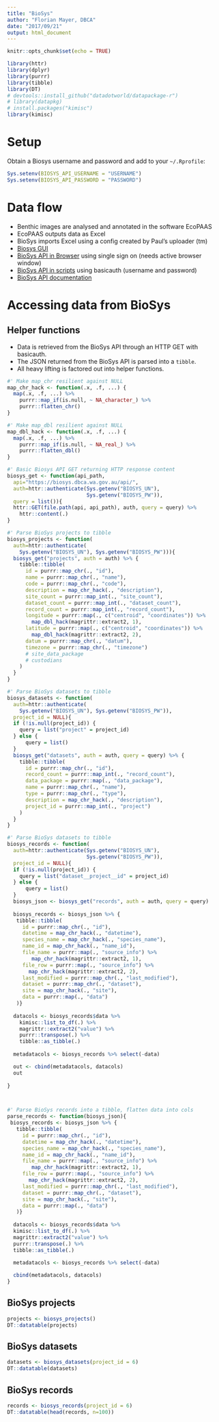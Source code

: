 ```yaml
---
title: "BioSys"
author: "Florian Mayer, DBCA"
date: "2017/09/21"
output: html_document
---
```


```r
knitr::opts_chunk$set(echo = TRUE)
```

```r
library(httr)
library(dplyr)
library(purrr)
library(tibble)
library(DT)
# devtools::install_github("datadotworld/datapackage-r")
# library(datapkg)
# install.packages("kimisc")
library(kimisc)
```
# Setup
Obtain a Biosys username and password and add to your `~/.Rprofile`:

```r
Sys.setenv(BIOSYS_API_USERNAME = "USERNAME")
Sys.setenv(BIOSYS_API_PASSWORD = "PASSWORD")
```

# Data flow

* Benthic images are analysed and annotated in the software EcoPAAS
* EcoPAAS outputs data as Excel
* BioSys imports Excel using a config created by Paul's uploader (tm)
* [Biosys GUI](https://biosys.dbca.wa.gov.au/)
* [BioSys API in Browser](https://biosys.dbca.wa.gov.au/sso/api) 
using single sign on (needs active browser window)
* [BioSys API in scripts](https://biosys.dbca.wa.gov.au/api) using basicauth 
(username and password)
* [BioSys API documentation](https://biosys-admin.dbca.wa.gov.au/api/explorer/)

# Accessing data from BioSys
## Helper functions

* Data is retrieved from the BioSys API through an HTTP GET with basicauth.
* The JSON returned from the BioSys API is parsed into a `tibble`.
* All heavy lifting is factored out into helper functions.

```r
#' Make map_chr resilient against NULL
map_chr_hack <- function(.x, .f, ...) {
  map(.x, .f, ...) %>%
    purrr::map_if(is.null, ~ NA_character_) %>%
    purrr::flatten_chr()
}

#' Make map_dbl resilient against NULL
map_dbl_hack <- function(.x, .f, ...) {
  map(.x, .f, ...) %>%
    purrr::map_if(is.null, ~ NA_real_) %>%
    purrr::flatten_dbl()
}

#' Basic Biosys API GET returning HTTP response content
biosys_get <- function(api_path,
  api="https://biosys.dbca.wa.gov.au/api/",
  auth=httr::authenticate(Sys.getenv("BIOSYS_UN"), 
                          Sys.getenv("BIOSYS_PW")),
  query = list()){
  httr::GET(file.path(api, api_path), auth, query = query) %>% 
    httr::content(.)
} 

#' Parse BioSys projects to tibble
biosys_projects <- function(
  auth=httr::authenticate(
    Sys.getenv("BIOSYS_UN"), Sys.getenv("BIOSYS_PW"))){
  biosys_get("projects", auth = auth) %>% {
    tibble::tibble(
      id = purrr::map_chr(., "id"),
      name = purrr::map_chr(., "name"),
      code = purrr::map_chr(., "code"),
      description = map_chr_hack(., "description"),
      site_count = purrr::map_int(., "site_count"),
      dataset_count = purrr::map_int(., "dataset_count"),
      record_count = purrr::map_int(., "record_count"),
      longitude = purrr::map(., c("centroid", "coordinates")) %>% 
        map_dbl_hack(magrittr::extract2, 1),
      latitude = purrr::map(., c("centroid", "coordinates")) %>% 
        map_dbl_hack(magrittr::extract2, 2),
      datum = purrr::map_chr(., "datum"),
      timezone = purrr::map_chr(., "timezone")
      # site_data_package
      # custodians
    )
  }
}

#' Parse BioSys datasets to tibble
biosys_datasets <- function(
  auth=httr::authenticate(
    Sys.getenv("BIOSYS_UN"), Sys.getenv("BIOSYS_PW")),
  project_id = NULL){
  if (!is.null(project_id)) {
    query = list("project" = project_id)
  } else {
      query = list()
  }
  biosys_get("datasets", auth = auth, query = query) %>% {
    tibble::tibble(
      id = purrr::map_chr(., "id"),
      record_count = purrr::map_int(., "record_count"),
      data_package = purrr::map(., "data_package"),
      name = purrr::map_chr(., "name"),
      type = purrr::map_chr(., "type"),
      description = map_chr_hack(., "description"),
      project_id = purrr::map_int(., "project")
    )
  }
}

#' Parse BioSys datasets to tibble
biosys_records <- function(
  auth=httr::authenticate(Sys.getenv("BIOSYS_UN"),
                          Sys.getenv("BIOSYS_PW")),
  project_id = NULL){
  if (!is.null(project_id)) {
    query = list("dataset__project__id" = project_id)
  } else {
      query = list()
  }
  biosys_json <- biosys_get("records", auth = auth, query = query)
  
  biosys_records <- biosys_json %>% {
   tibble::tibble(
     id = purrr::map_chr(., "id"),
     datetime = map_chr_hack(., "datetime"),
     species_name = map_chr_hack(., "species_name"),
     name_id = map_chr_hack(., "name_id"),
     file_name = purrr::map(., "source_info") %>% 
        map_chr_hack(magrittr::extract2, 1),
     file_row = purrr::map(., "source_info") %>% 
       map_chr_hack(magrittr::extract2, 2),
     last_modified = purrr::map_chr(., "last_modified"),
     dataset = purrr::map_chr(., "dataset"),
     site = map_chr_hack(., "site"),
     data = purrr::map(., "data")
   )}
  
  datacols <- biosys_records$data %>% 
    kimisc::list_to_df(.) %>% 
    magrittr::extract2("value") %>% 
    purrr::transpose(.) %>% 
    tibble::as_tibble(.)
  
  metadatacols <- biosys_records %>% select(-data)

  out <- cbind(metadatacols, datacols)
  out
  
}



#' Parse BioSys records into a tibble, flatten data into cols
parse_records <- function(biosys_json){
 biosys_records <- biosys_json %>% {
   tibble::tibble(
     id = purrr::map_chr(., "id"),
     datetime = map_chr_hack(., "datetime"),
     species_name = map_chr_hack(., "species_name"),
     name_id = map_chr_hack(., "name_id"),
     file_name = purrr::map(., "source_info") %>% 
        map_chr_hack(magrittr::extract2, 1),
     file_row = purrr::map(., "source_info") %>% 
       map_chr_hack(magrittr::extract2, 2),
     last_modified = purrr::map_chr(., "last_modified"),
     dataset = purrr::map_chr(., "dataset"),
     site = map_chr_hack(., "site"),
     data = purrr::map(., "data")
   )}
  
  datacols <- biosys_records$data %>% 
  kimisc::list_to_df(.) %>% 
  magrittr::extract2("value") %>% 
  purrr::transpose(.) %>% 
  tibble::as_tibble(.)
  
  metadatacols <- biosys_records %>% select(-data)

  cbind(metadatacols, datacols)
}
```

## BioSys projects
```r
projects <- biosys_projects()
DT::datatable(projects)
```

## BioSys datasets
```r
datasets <- biosys_datasets(project_id = 6)
DT::datatable(datasets)
```

## BioSys records
```r
records <- biosys_records(project_id = 6)
DT::datatable(head(records, n=100))
```

